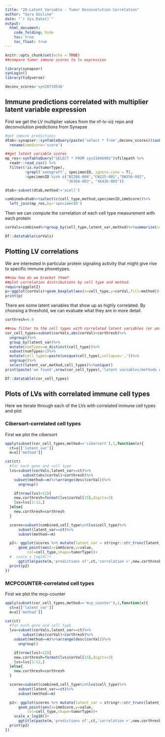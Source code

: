 ```yaml
---
title: "20-Latent Variable - Tumor Deconvolution Correlation"
author: "Sara Gosline"
date: "`r Sys.Date()`"
output:
  html_document:
    code_folding: hide
    toc: true
    toc_float: true
---
```


```r
knitr::opts_chunk$set(echo = TRUE)
##compare tumor immune scores to lv expression

library(synapser)
synLogin()
library(tidyverse)

deconv_scores='syn20710536'
```

## Immune predictions correlated with multiplier latent variable expression

First we get the LV multiplier values from the nf-lv-viz repo and deconvolution predictions from Synapse

```r
#get immune predictions
dtab<-synapser::synTableQuery(paste('select * from',deconv_scores))$asDataFrame()%>%
  rename(immScore='score')

##get latent variable scores
mp_res<-synTableQuery("SELECT * FROM syn21046991")$filepath %>% 
  readr::read_csv() %>% 
  filter(!is.na(tumorType),
         !grepl('xenograft', specimenID, ignore.case = T),
         !specimenID %in% c("BI386-004","CW225-001","DW356-002",
                            "JK368-003", "SK436-005"))

dtab<-subset(dtab,method!='xcell')

combined=dtab%>%select(c(cell_type,method,specimenID,immScore))%>%
  left_join(mp_res,by='specimenID')
```

Then we can compute the correlation of each cell type measurement with each protein
```r
corVals=combined%>%group_by(cell_type,latent_var,method)%>%summarize(corVal=cor(immScore,value,method = "spearman"))

DT::datatable(corVals)
```



## Plotting LV correlations

We are interested in particular protein signaling activity that might give rise to specific immune phonetypes.

```r
##now how do we bracket them?
##plot correlation distributions by cell type and method. 
require(ggplot2)
p<-ggplot(corVals)+geom_boxplot(aes(x=cell_type,y=corVal,fill=method))+ theme(axis.text.x = element_text(angle = 45, hjust = 1))+ggtitle("Correlation of MultiPLIER Latent Variables with predicted cell type")
print(p)
```

There are some latent variables that show up as highly correlated. By choosing a threshold, we can evaluate what they are in more detail.

```r
corthresh=0.6

##now filter to the cell types with correlated latent variables (or anticorrelated)
cor_cell_types=subset(corVals,abs(corVal)>corthresh)%>%
  ungroup()%>%
  group_by(latent_var)%>%
  mutate(numTypes=n_distinct(cell_type))%>%
  subset(numTypes>1)%>%
  mutate(cell_types=paste(unique(cell_type),collapse=','))%>%
  ungroup()%>%
  select(latent_var,method,cell_types)%>%unique()
print(paste('we found',nrow(cor_cell_types),'latent variables/methods with some cell types with correlation greater than',corthresh))

DT::datatable(cor_cell_types)
```

## Plots of LVs with correlated immune cell types

Here we iterate through each of the LVs with correlated immune cell types and plot

### Cibersort-correlated cell types

First we plot the cibersort

```r

apply(subset(cor_cell_types,method=='cibersort'),1,function(x){
  ct=x[['latent_var']]
  m=x[['method']]

cat(ct)
  #for each gene and cell type
  lvs=subset(corVals,latent_var==ct)%>%
        subset(abs(corVal)>corthresh)%>%
    subset(method==m)%>%arrange(desc(corVal))%>%
      ungroup()

    if(nrow(lvs)>12){
    new.corthresh=format(lvs$corVal[15],digits=3)
    lvs=lvs[1:12,]
  }else{
    new.corthresh=corthresh
  }

  scores=subset(combined,cell_type%in%lvs$cell_type)%>%
      subset(latent_var==ct)%>%
      subset(method==m)

  p2<- ggplot(scores %>% mutate(latent_var = stringr::str_trunc(latent_var, 30)))+
      geom_point(aes(x=immScore,y=value,
          col=cell_type,shape=tumorType))+
  #  scale_x_log10()+
      ggtitle(paste(m,'predictions of',ct,'correlation >',new.corthresh))
  print(p2)
})


```

### MCPCOUNTER-correlated cell types

First we plot the mcp-counter
```r

apply(subset(cor_cell_types,method=='mcp_counter'),1,function(x){
  ct=x[['latent_var']]
  m=x[['method']]

cat(ct)
  #for each gene and cell type
  lvs=subset(corVals,latent_var==ct)%>%
        subset(abs(corVal)>corthresh)%>%
    subset(method==m)%>%arrange(desc(corVal))%>%
      ungroup()

    if(nrow(lvs)>12){
    new.corthresh=format(lvs$corVal[15],digits=3)
    lvs=lvs[1:12,]
  }else{
    new.corthresh=corthresh
  }

  scores=subset(combined,cell_type%in%lvs$cell_type)%>%
      subset(latent_var==ct)%>%
      subset(method==m)

  p2<- ggplot(scores %>% mutate(latent_var = stringr::str_trunc(latent_var, 30)))+
      geom_point(aes(x=immScore,y=value,
          col=cell_type,shape=tumorType))+
    scale_x_log10()+
      ggtitle(paste(m,'predictions of',ct,'correlation >',new.corthresh))
  print(p2)
})
```